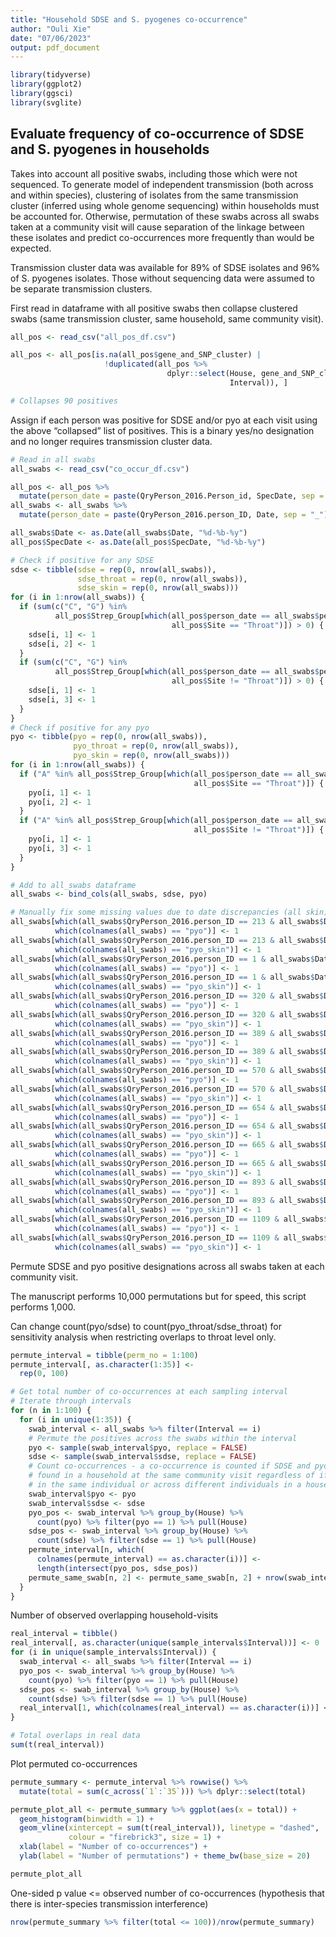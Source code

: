 ```yaml
---
title: "Household SDSE and S. pyogenes co-occurrence"
author: "Ouli Xie"
date: "07/06/2023"
output: pdf_document
---
```


```r
library(tidyverse)
library(ggplot2)
library(ggsci)
library(svglite)
```

## Evaluate frequency of co-occurrence of SDSE and S. pyogenes in households

Takes into account all positive swabs, including those which were not sequenced.
To generate model of independent transmission (both across and within species), 
clustering of isolates from the same transmission cluster (inferred using whole 
genome sequencing) within households must be accounted for. Otherwise, 
permutation of these swabs across all swabs taken at a community visit will 
cause separation of the linkage
between these isolates and predict co-occurrences more frequently than would be
expected.

Transmission cluster data was available for 89% of SDSE isolates and 96% of
S. pyogenes isolates. Those without sequencing data were assumed to be separate
transmission clusters.

First read in dataframe with all positive swabs then collapse clustered swabs
(same transmission cluster, same household, same community visit).

```r
all_pos <- read_csv("all_pos_df.csv")

all_pos <- all_pos[is.na(all_pos$gene_and_SNP_cluster) | 
                     !duplicated(all_pos %>% 
                                   dplyr::select(House, gene_and_SNP_cluster, 
                                                 Interval)), ]

# Collapses 90 positives
```

Assign if each person was positive for SDSE and/or pyo at each visit using the
above "collapsed" list of positives. This is a binary yes/no designation and
no longer requires transmission cluster data.

```r
# Read in all swabs
all_swabs <- read_csv("co_occur_df.csv")

all_pos <- all_pos %>% 
  mutate(person_date = paste(QryPerson_2016.Person_id, SpecDate, sep = "_"))
all_swabs <- all_swabs %>% 
  mutate(person_date = paste(QryPerson_2016.person_ID, Date, sep = "_"))

all_swabs$Date <- as.Date(all_swabs$Date, "%d-%b-%y")
all_pos$SpecDate <- as.Date(all_pos$SpecDate, "%d-%b-%y")

# Check if positive for any SDSE
sdse <- tibble(sdse = rep(0, nrow(all_swabs)), 
               sdse_throat = rep(0, nrow(all_swabs)), 
               sdse_skin = rep(0, nrow(all_swabs)))
for (i in 1:nrow(all_swabs)) {
  if (sum(c("C", "G") %in% 
          all_pos$Strep_Group[which(all_pos$person_date == all_swabs$person_date[i] & 
                                    all_pos$Site == "Throat")]) > 0) {
    sdse[i, 1] <- 1
    sdse[i, 2] <- 1
  }
  if (sum(c("C", "G") %in% 
          all_pos$Strep_Group[which(all_pos$person_date == all_swabs$person_date[i] &
                                    all_pos$Site != "Throat")]) > 0) {
    sdse[i, 1] <- 1
    sdse[i, 3] <- 1
  }
}
# Check if positive for any pyo
pyo <- tibble(pyo = rep(0, nrow(all_swabs)), 
              pyo_throat = rep(0, nrow(all_swabs)), 
              pyo_skin = rep(0, nrow(all_swabs)))
for (i in 1:nrow(all_swabs)) {
  if ("A" %in% all_pos$Strep_Group[which(all_pos$person_date == all_swabs$person_date[i] &
                                         all_pos$Site == "Throat")]) {
    pyo[i, 1] <- 1
    pyo[i, 2] <- 1
  }
  if ("A" %in% all_pos$Strep_Group[which(all_pos$person_date == all_swabs$person_date[i] &
                                         all_pos$Site != "Throat")]) {
    pyo[i, 1] <- 1
    pyo[i, 3] <- 1
  }
}

# Add to all_swabs dataframe
all_swabs <- bind_cols(all_swabs, sdse, pyo)
```

```r
# Manually fix some missing values due to date discrepancies (all skin)
all_swabs[which(all_swabs$QryPerson_2016.person_ID == 213 & all_swabs$Date == as.Date("07/12/2004", "%d/%m/%Y")),
          which(colnames(all_swabs) == "pyo")] <- 1
all_swabs[which(all_swabs$QryPerson_2016.person_ID == 213 & all_swabs$Date == as.Date("07/12/2004", "%d/%m/%Y")),
          which(colnames(all_swabs) == "pyo_skin")] <- 1
all_swabs[which(all_swabs$QryPerson_2016.person_ID == 1 & all_swabs$Date == as.Date("05/10/2004", "%d/%m/%Y")), 
          which(colnames(all_swabs) == "pyo")] <- 1
all_swabs[which(all_swabs$QryPerson_2016.person_ID == 1 & all_swabs$Date == as.Date("05/10/2004", "%d/%m/%Y")), 
          which(colnames(all_swabs) == "pyo_skin")] <- 1
all_swabs[which(all_swabs$QryPerson_2016.person_ID == 320 & all_swabs$Date == as.Date("21/04/2004", "%d/%m/%Y")), 
          which(colnames(all_swabs) == "pyo")] <- 1
all_swabs[which(all_swabs$QryPerson_2016.person_ID == 320 & all_swabs$Date == as.Date("21/04/2004", "%d/%m/%Y")), 
          which(colnames(all_swabs) == "pyo_skin")] <- 1
all_swabs[which(all_swabs$QryPerson_2016.person_ID == 389 & all_swabs$Date == as.Date("06/06/2005", "%d/%m/%Y")),
          which(colnames(all_swabs) == "pyo")] <- 1
all_swabs[which(all_swabs$QryPerson_2016.person_ID == 389 & all_swabs$Date == as.Date("06/06/2005", "%d/%m/%Y")),
          which(colnames(all_swabs) == "pyo_skin")] <- 1
all_swabs[which(all_swabs$QryPerson_2016.person_ID == 570 & all_swabs$Date == as.Date("18/01/2005", "%d/%m/%Y")),
          which(colnames(all_swabs) == "pyo")] <- 1
all_swabs[which(all_swabs$QryPerson_2016.person_ID == 570 & all_swabs$Date == as.Date("18/01/2005", "%d/%m/%Y")),
          which(colnames(all_swabs) == "pyo_skin")] <- 1
all_swabs[which(all_swabs$QryPerson_2016.person_ID == 654 & all_swabs$Date == as.Date("23/06/2005", "%d/%m/%Y")),
          which(colnames(all_swabs) == "pyo")] <- 1
all_swabs[which(all_swabs$QryPerson_2016.person_ID == 654 & all_swabs$Date == as.Date("23/06/2005", "%d/%m/%Y")),
          which(colnames(all_swabs) == "pyo_skin")] <- 1
all_swabs[which(all_swabs$QryPerson_2016.person_ID == 665 & all_swabs$Date == as.Date("07/06/2005", "%d/%m/%Y")),
          which(colnames(all_swabs) == "pyo")] <- 1
all_swabs[which(all_swabs$QryPerson_2016.person_ID == 665 & all_swabs$Date == as.Date("07/06/2005", "%d/%m/%Y")),
          which(colnames(all_swabs) == "pyo_skin")] <- 1
all_swabs[which(all_swabs$QryPerson_2016.person_ID == 893 & all_swabs$Date == as.Date("14/02/2005", "%d/%m/%Y")),
          which(colnames(all_swabs) == "pyo")] <- 1
all_swabs[which(all_swabs$QryPerson_2016.person_ID == 893 & all_swabs$Date == as.Date("14/02/2005", "%d/%m/%Y")),
          which(colnames(all_swabs) == "pyo_skin")] <- 1
all_swabs[which(all_swabs$QryPerson_2016.person_ID == 1109 & all_swabs$Date == as.Date("21/06/2005", "%d/%m/%Y")),
          which(colnames(all_swabs) == "pyo")] <- 1
all_swabs[which(all_swabs$QryPerson_2016.person_ID == 1109 & all_swabs$Date == as.Date("21/06/2005", "%d/%m/%Y")),
          which(colnames(all_swabs) == "pyo_skin")] <- 1
```

Permute SDSE and pyo positive designations across all swabs taken at each
community visit.

The manuscript performs 10,000 permutations but for speed, this script performs
1,000.

Can change count(pyo/sdse) to count(pyo_throat/sdse_throat) for sensitivity
analysis when restricting overlaps to throat level only.

```r
permute_interval = tibble(perm_no = 1:100)
permute_interval[, as.character(1:35)] <- 
  rep(0, 100)

# Get total number of co-occurrences at each sampling interval
# Iterate through intervals
for (n in 1:100) {
  for (i in unique(1:35)) {
    swab_interval <- all_swabs %>% filter(Interval == i)
    # Permute the positives across the swabs within the interval
    pyo <- sample(swab_interval$pyo, replace = FALSE)
    sdse <- sample(swab_interval$sdse, replace = FALSE)
    # Count co-occurrences - a co-occurrence is counted if SDSE and pyo are
    # found in a household at the same community visit regardless of if it was
    # in the same individual or across different individuals in a household
    swab_interval$pyo <- pyo
    swab_interval$sdse <- sdse
    pyo_pos <- swab_interval %>% group_by(House) %>% 
      count(pyo) %>% filter(pyo == 1) %>% pull(House)
    sdse_pos <- swab_interval %>% group_by(House) %>% 
      count(sdse) %>% filter(sdse == 1) %>% pull(House)
    permute_interval[n, which(
      colnames(permute_interval) == as.character(i))] <- 
      length(intersect(pyo_pos, sdse_pos))
    permute_same_swab[n, 2] <- permute_same_swab[n, 2] + nrow(swab_interval %>% filter(sdse == 1, pyo == 1))
  }
}
```

Number of observed overlapping household-visits

```r
real_interval = tibble()
real_interval[, as.character(unique(sample_intervals$Interval))] <- 0
for (i in unique(sample_intervals$Interval)) {
  swab_interval <- all_swabs %>% filter(Interval == i)
  pyo_pos <- swab_interval %>% group_by(House) %>% 
    count(pyo) %>% filter(pyo == 1) %>% pull(House)
  sdse_pos <- swab_interval %>% group_by(House) %>% 
    count(sdse) %>% filter(sdse == 1) %>% pull(House)
  real_interval[1, which(colnames(real_interval) == as.character(i))] <- length(intersect(pyo_pos, sdse_pos))
}

# Total overlaps in real data
sum(t(real_interval))
```

Plot permuted co-occurrences

```r
permute_summary <- permute_interval %>% rowwise() %>% 
  mutate(total = sum(c_across(`1`:`35`))) %>% dplyr::select(total)

permute_plot_all <- permute_summary %>% ggplot(aes(x = total)) + 
  geom_histogram(binwidth = 1) +
  geom_vline(xintercept = sum(t(real_interval)), linetype = "dashed", 
             colour = "firebrick3", size = 1) + 
  xlab(label = "Number of co-occurrences") +
  ylab(label = "Number of permutations") + theme_bw(base_size = 20)
```

```r
permute_plot_all
```

One-sided p value <= observed number of co-occurrences (hypothesis that there is
inter-species transmission interference)

```r
nrow(permute_summary %>% filter(total <= 100))/nrow(permute_summary)
```

